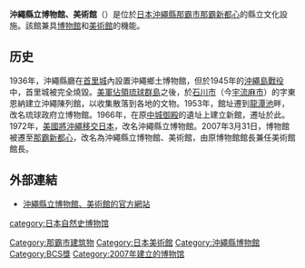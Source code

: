 {{unreferenced|time=2014-01-27T05:54:03+00:00}}
{{Coord|26.226593|N|127.694103|E|display=title}}
{{Infobox Museum
 |name          =沖繩縣立博物館・美術館
 |image         =Okinawa Prefectural Museum & Art Museum08ss4272.jpg
 |imagesize     = 300px
 |caption       =
 |map_type      =
 |map_caption   = 
 |latitude      =
 |longitude     =
 |established   = 1975年5月15日<br>（2007年11月1日正式使用）
 |dissolved     =
 |location      = 〒900-0006<br />{{JPN}}[[沖繩縣|沖繩縣]][[那霸市|那霸市]]那霸新都心3丁目1番1號
 |type          = 縣立博物館、美術館
 |visitors      = 
 |director      = 
 |curator       = 白保台一
 |publictransit = [[沖繩都市單軌電車|沖繩都市單軌電車]][[歌町站|歌町站]]
 |website       = [http://www.museums.pref.okinawa.jp/ http://www.museums.pref.okinawa.jp/]
}}
'''沖繩縣立博物館、美術館'''（{{jpn|j=沖縄県立博物館・美術館|hg=おきなわけんりつはくぶつかん・びじゅつかん|rm=Okinawa kenritsu hakufutsukan, bijutsukan}}）是位於[[日本|日本]][[沖繩縣|沖繩縣]][[那霸市|那霸市]][[那霸新都心|那霸新都心]]的縣立文化設施。該館兼具[[博物館|博物館]]和[[美術館|美術館]]的機能。

==历史==
1936年，沖繩縣廳在[[首里城|首里城]]內設置沖繩鄉土博物館，但於1945年的[[沖繩島戰役|沖繩島戰役]]中，首里城被完全燒毀。[[美國治理琉球時期|美軍佔領琉球群島]]之後，於[[石川市|石川市]]（今[[宇流麻市|宇流麻市]]）的字東恩納建立沖繩陳列館，以收集散落到各地的文物。1953年，館址遷到[[龍潭_(那霸市)|龍潭池]]畔，改名琉球政府立博物館。1966年，在原[[中城御殿|中城御殿]]的遺址上建立新館，遷址於此。1972年，[[沖繩返還|美國將沖繩移交日本]]，改名沖繩縣立博物館。2007年3月31日，博物館被遷至[[那霸新都心|那霸新都心]]，改名為沖繩縣立博物館、美術館，由原博物館館長兼任美術館館長。

== 外部連結 ==
{{Commons category|Okinawa Prefectural Museum & Art Museum}}
*[http://www.museums.pref.okinawa.jp/index.html 沖繩縣立博物館、美術館的官方網站] {{Wayback|url=http://www.museums.pref.okinawa.jp/index.html |date=20160324202459 }}

{{日本公立美术馆}}
{{Authority control}}
[[Category:那霸市建筑物|Category:那霸市建筑物]]
[[Category:日本美術館|Category:日本美術館]]
[[Category:沖繩縣博物館|Category:沖繩縣博物館]]
[[category:日本自然史博物馆|category:日本自然史博物馆]]
[[Category:BCS獎|Category:BCS獎]]
[[Category:2007年建立的博物馆|Category:2007年建立的博物馆]]